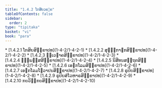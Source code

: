 ```yaml
---
title: "1.4.2 ໂກສິຍວຄ຺ຄ"
tableOfContents: false
sidebar:
  order: 2
type: "tipitaka"
basket: "vi"
book: "para"
---
```



<DynamicBreadcrumb />



<TableOfContents book="para" section="1.4.2">
* [1.4.2.1 ໂກສິຍສິກ຺ຂາປທ](1-4-2/1-4-2-1)
* [1.4.2.2 ສຸທ຺ຘກາຬກສິກ຺ຂາປທ](1-4-2/1-4-2-2)
* [1.4.2.3 ທ຺ເວຠາຄສິກ຺ຂາປທ](1-4-2/1-4-2-3)
* [1.4.2.4 ຉພ຺ພສ຺ສສິກ຺ຂາປທ](1-4-2/1-4-2-4)
* [1.4.2.5 ນິສີທນສນ຺ຖຕສິກ຺ຂາປທ](1-4-2/1-4-2-5)
* [1.4.2.6 ເອຬກໂລມສິກ຺ຂາປທ](1-4-2/1-4-2-6)
* [1.4.2.7 ເອຬກໂລມໂຘວາປນສິກ຺ຂາປທ](1-4-2/1-4-2-7)
* [1.4.2.8 ຣູປິຍສິກ຺ຂາປທ](1-4-2/1-4-2-8)
* [1.4.2.9 ຣູປິຍສໍໂວຫາຣສິກ຺ຂາປທ](1-4-2/1-4-2-9)
* [1.4.2.10 ກຍວິກ຺ກຍສິກ຺ຂາປທ](1-4-2/1-4-2-10)
</TableOfContents>